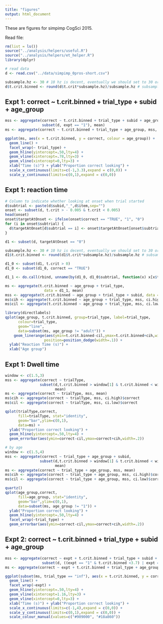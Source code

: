 ```yaml
---
title: "figures"
output: html_document
---
```

These are figures for simpimp CogSci 2015.

Read file:

```r
rm(list = ls())
source("../analysis/helpers/useful.R")
source("../analysis/helpers/et_helper.R")
library(dplyr)

# read data
d <- read.csv("../data/simpimp_0pros-short.csv")
```



```r
subsample.hz <- 30 # 10 hz is decent, eventually we should set to 30 or 60 hz
d$t.crit.binned <- round(d$t.crit*subsample.hz)/subsample.hz # subsample step
```

## Expt 1: correct ~ t.crit.binned + trial_type + subid + age_group

```r
mss <- aggregate(correct ~ t.crit.binned + trial_type + subid + age_group, 
                 subset(d, expt == "1"), mean)
ms <- aggregate(correct ~ t.crit.binned + trial_type + age_group, mss, mean)

ggplot(ms, aes(x = t.crit.binned, y = correct, colour = age_group)) +
  geom_line() +
  facet_wrap(~ trial_type) + 
  geom_hline(yintercept=.50,lty=4) + 
  geom_vline(xintercept=.78,lty=3) +   
  geom_vline(xintercept=0,lty=3) + 
  xlab("Time (s)") + ylab("Proportion correct looking") + 
  scale_x_continuous(limits=c(-1,3.3),expand = c(0,0)) + 
  scale_y_continuous(limits=c(0,1),expand = c(0,0))
```

## Expt 1: reaction time

```r
# Column to indicate whether looking at onset when trial started
d$subtrial <- paste(d$subid,"_",d$item,sep="")
onset <- subset(d, t.crit > - 0.005 & t.crit < 0.005)
head(onset)
onset$targetAtOnset <- ifelse(onset$correct == "TRUE", "1", "0")
for (i in onset$subtrial) {
  d$targetAtOnset[d$subtrial == i] <- onset$targetAtOnset[onset$subtrial == i]
}

d1 <- subset(d, targetAtOnset == "0")

subsample.hz <- 30 # 10 hz is decent, eventually we should set to 30 or 60 hz
d1$t.crit.binned <- round(d1$t.crit*subsample.hz)/subsample.hz # subsample step

d1_0 <- subset(d1, t.crit > 0)
d1_0 <- subset(d1_0, correct == "TRUE")

d1_1 <- do.call(rbind, unname(by(d1_0, d1_0$subtrial, function(x) x[x$t.crit == min(x$t.crit),])))

ms <- aggregate(t.crit.binned ~ age_group + trial_type,
                  data = d1_1, mean)
mss <- aggregate(t.crit.binned ~ age_group + trial_type + subid, data = d1_1, mean)
ms$cih <- aggregate(t.crit.binned ~ age_group + trial_type, mss, ci.high)$t.crit.binned
ms$cil <- aggregate(t.crit.binned ~ age_group + trial_type, mss, ci.low)$t.crit.binned

library(directlabels)
qplot(age_group, t.crit.binned, group=trial_type, label=trial_type,
      colour=trial_type, 
      geom="line",
      data=subset(ms, age_group != "adult")) +
    geom_linerange(aes(ymin=t.crit.binned-cil,ymax=t.crit.binned+cih,width=.2),
                  position=position_dodge(width=.1)) + 
  ylab("Reaction Time (s)") + 
  xlab("Age group")

```

## Expt 1: Dwell time
```r
window <- c(1.5,3)
mss <- aggregate(correct ~ trialType, 
                subset(d,t.crit.binned > window[1] & t.crit.binned < window[2] & (expt == "1")), 
                       mean)
ms <- aggregate(correct ~ trialType, mss, mean)
ms$cih <- aggregate(correct ~ trialType, mss, ci.high)$correct
ms$cil <- aggregate(correct ~ trialType, mss, ci.low)$correct

qplot(trialType,correct,
      fill=trialType, stat="identity",
      geom="bar",ylim=c(0,1),
      data=ms) + 
  ylab("Proportion correct looking") + 
  geom_hline(yintercept=.50,lty=4) + 
  geom_errorbar(aes(ymin=correct-cil,ymax=correct+cih,width=.2))

# by age
window <- c(1.5,4)
mss <- aggregate(correct ~ trial_type + age_group + subid, 
                subset(d,t.crit.binned > window[1] & t.crit.binned < window[2] & expt == "1"), 
                       mean)
ms <- aggregate(correct ~ trial_type + age_group, mss, mean)
ms$cih <- aggregate(correct ~ trial_type + age_group, mss, ci.high)$correct
ms$cil <- aggregate(correct ~ trial_type + age_group, mss, ci.low)$correct

quartz()
qplot(age_group,correct,
      fill=age_group, stat="identity",
      geom="bar",ylim=c(0,1),
      data=subset(ms, age_group != "1")) + 
  ylab("Proportion correct looking") + 
  geom_hline(yintercept=.50,lty=4) + 
  facet_wrap(~trial_type) + 
  geom_errorbar(aes(ymin=correct-cil,ymax=correct+cih,width=.2)) 
```



## Expt 2: correct ~ t.crit.binned + trial_type + subid + age_group

```r
mss <- aggregate(correct ~ expt + t.crit.binned + trial_type + subid + age_group, 
                 subset(d, ((expt == "1" & t.crit.binned <3.7) | expt == "2") & age_group == "3" | age_group == "4"), mean)
ms <- aggregate(correct ~ expt + t.crit.binned + trial_type + age_group, mss, mean)

ggplot(subset(ms, trial_type == "inf"), aes(x = t.crit.binned, y = correct, colour = age_group)) +
  geom_line() +
  facet_wrap(~expt) +
  geom_hline(yintercept=.50,lty=4) + 
  geom_vline(xintercept=1.16,lty=3) +   
  geom_vline(xintercept=0,lty=3) + 
  xlab("Time (s)") + ylab("Proportion correct looking") + 
  scale_x_continuous(limits=c(-1,4),expand = c(0,0)) + 
  scale_y_continuous(limits=c(0,1),expand = c(0,0)) +
  scale_colour_manual(values=c("#909000", "#18a860"))
```

